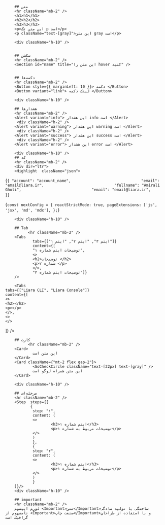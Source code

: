 
<Layout>

        ## متن
        <hr className="mb-2" />
        <h1>h1</h1>
        <h2>h2</h2>
        <h3>h3</h3>
        <p>این متن تگ p است</p>
        <p className="text-[gray]">این متن gray است</p>
  
        <div className="h-10" />


        ## سکشن    
        <hr className="mb-2" />
        <Section id="name" title="این متن را hover کنید" />
        

        ## دکمه‌ها
        <hr className="mb-2" />
        <Button style={{ marginLeft: 10 }}> دکمه </Button>
        <Button variant="link"> لینک دکمه </Button>

        <div className="h-10" />

        ## هشدار‌ها
        <hr className="mb-2" />
        <Alert variant="info"> این هشدار info است </Alert>
         <div className="h-2" />
        <Alert variant="warning"> این هشدار warning است </Alert>
         <div className="h-2" />
        <Alert variant="success"> این هشدار success است </Alert>
         <div className="h-2" />
        <Alert variant="error"> این هشدار error است </Alert>

        <div className="h-10" />
        ## کد
        <hr className="mb-2" />
        <div dir="ltr">
        <Highlight  className="json">
{`{
 "account": "account_name",                              
 "email": "email@liara.ir",                              
 "fullname": "Amirali Gholi",                              
 "email": "email@liara.ir",                              
}`}
        </Highlight>
                <div className="h-2" />
<Highlight  className="js">
{`const nextConfig = {
  reactStrictMode: true,
  pageExtensions: ['js', 'jsx', 'md', 'mdx'],
};`}
</Highlight>
        </div>

        <div className="h-10" />

        ## Tab
              <hr className="mb-2" />
        <Tabs 
                tabs={["ایتم ۳", "ایتم ۲", "ایتم ۱"]} 
                content={[
                "توضیحات ایتم شماره ۱",
                <>
                <h2>توضیحات </h2>
                <p>شماره ۲ </p>
                </>,
                "توضیحات ایتم شماره ۳"]} 
        />

        <Tabs 
    tabs={["Liara CLI", "Liara Console"]} 
    content={[
    <>
    <h2></h2>
    <p></p>
    </>,
    <>
    </>
]} 
/>
        <div className="h-10" />

        ## کارت
              <hr className="mb-2" />
        <Card>
                این متن است
        </Card>
        <Card className={"mt-2 flex gap-2"}>
                <GoCheckCircle className="text-[22px] text-[gray]" />
                این متن همراه لوگو است
        </Card>

        <div className="h-10" />

        ## مرحله‌ای
        <hr className="mb-2" />
        <Step  steps={[
               {
                step: "۱",
                content: (
                <>
                        <h3>ایتم شماره ۱</h3>
                        <p>توضیحات مربوط به شماره ۱</p>
                </>
                )
                },
                {
                step: "۲",
                content: (
                <>
                        <h3>ایتم شماره ۱</h3>
                        <p>توضیحات مربوط به شماره ۱</p>
                </>
                )
                }
        ]}/>
        <div className="h-10" />

        ## important
        <hr className="mb-2" />  
        لورم ایپسوم <Important>متن</Important>ساختگی با تولید سادگی نامفهوم از <Important>صنعت چاپ</Important>و با استفاده از طراحان گرافیک است   
             
              


</Layout>